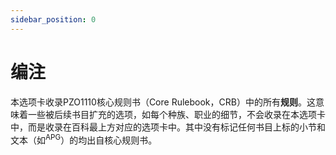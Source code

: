 ---
sidebar_position: 0
---

# 编注

本选项卡收录PZO1110核心规则书（Core Rulebook，CRB）中的所有**规则**。这意味着一些被后续书目扩充的选项，如每个种族、职业的细节，不会收录在本选项卡中，而是收录在百科最上方对应的选项卡中。其中没有标记任何书目上标的小节和文本（如<sup>APG</sup>）的均出自核心规则书。